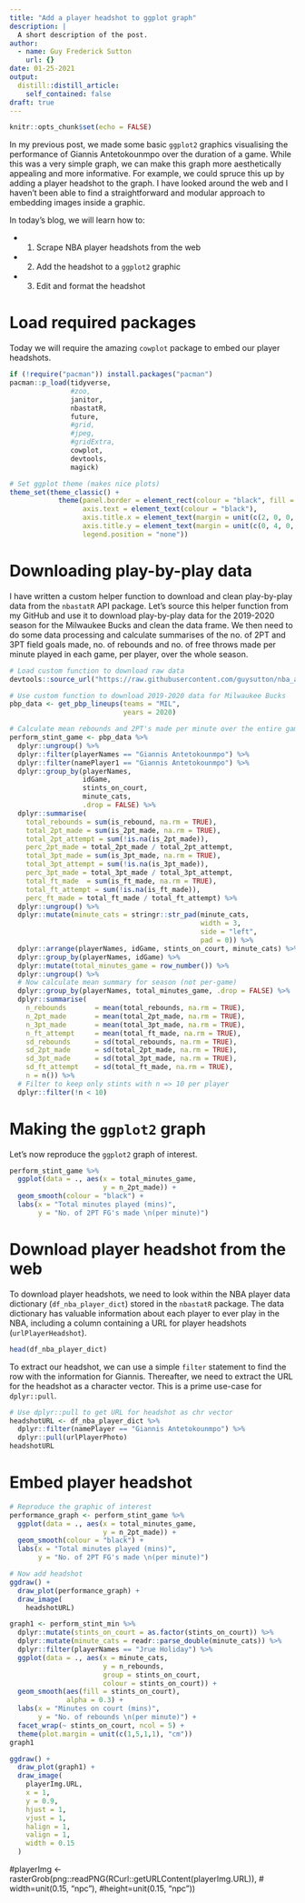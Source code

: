 ```yaml
---
title: "Add a player headshot to ggplot graph"
description: |
  A short description of the post.
author:
  - name: Guy Frederick Sutton
    url: {}
date: 01-25-2021
output:
  distill::distill_article:
    self_contained: false
draft: true
---
```


```r
knitr::opts_chunk$set(echo = FALSE)
```

In my previous post, we made some basic `ggplot2` graphics visualising the performance of Giannis Antetokounmpo over the duration of a game. While this was a very simple graph, we can make this graph more aesthetically appealing and more informative. For example, we could spruce this up by adding a player headshot to the graph. I have looked around the web and I haven't been able to find a straightforward and modular approach to embedding images inside a graphic. 

In today's blog, we will learn how to:

- (1) Scrape NBA player headshots from the web
- (2) Add the headshot to a `ggplot2` graphic 
- (3) Edit and format the headshot 

# Load required packages 

Today we will require the amazing `cowplot` package to embed our player headshots. 

```r
if (!require("pacman")) install.packages("pacman")
pacman::p_load(tidyverse, 
               #zoo,
               janitor,
               nbastatR,
               future,
               #grid,
               #jpeg,
               #gridExtra,
               cowplot,
               devtools,
               magick)
```

```r
# Set ggplot theme (makes nice plots)
theme_set(theme_classic() +
            theme(panel.border = element_rect(colour = "black", fill = NA),
                  axis.text = element_text(colour = "black"),
                  axis.title.x = element_text(margin = unit(c(2, 0, 0, 0), "mm")),
                  axis.title.y = element_text(margin = unit(c(0, 4, 0, 0), "mm")),
                  legend.position = "none"))
```

# Downloading play-by-play data 

I have written a custom helper function to download and clean play-by-play data from the `nbastatR` API package. Let's source this helper function from my GitHub and use it to download play-by-play data for the 2019-2020 season for the Milwaukee Bucks and clean the data frame. We then need to do some data processing and calculate summarises of the no. of 2PT and 3PT field goals made, no. of rebounds and no. of free throws made per minute played in each game, per player, over the whole season. 

```r
# Load custom function to download raw data 
devtools::source_url("https://raw.githubusercontent.com/guysutton/nba_analytics_blog/main/functions/function_get_pbp_lineups.R") 

# Use custom function to download 2019-2020 data for Milwaukee Bucks
pbp_data <- get_pbp_lineups(teams = "MIL", 
                            years = 2020)

# Calculate mean rebounds and 2PT's made per minute over the entire game 
perform_stint_game <- pbp_data %>%
  dplyr::ungroup() %>%
  dplyr::filter(playerNames == "Giannis Antetokounmpo") %>%
  dplyr::filter(namePlayer1 == "Giannis Antetokounmpo") %>%
  dplyr::group_by(playerNames, 
                  idGame, 
                  stints_on_court,
                  minute_cats, 
                  .drop = FALSE) %>%
  dplyr::summarise(
    total_rebounds = sum(is_rebound, na.rm = TRUE),
    total_2pt_made = sum(is_2pt_made, na.rm = TRUE),
    total_2pt_attempt = sum(!is.na(is_2pt_made)),
    perc_2pt_made = total_2pt_made / total_2pt_attempt,
    total_3pt_made = sum(is_3pt_made, na.rm = TRUE),
    total_3pt_attempt = sum(!is.na(is_3pt_made)),
    perc_3pt_made = total_3pt_made / total_3pt_attempt,
    total_ft_made  = sum(is_ft_made, na.rm = TRUE),
    total_ft_attempt = sum(!is.na(is_ft_made)),
    perc_ft_made = total_ft_made / total_ft_attempt) %>%
  dplyr::ungroup() %>%
  dplyr::mutate(minute_cats = stringr::str_pad(minute_cats, 
                                               width = 3,
                                               side = "left", 
                                               pad = 0)) %>%
  dplyr::arrange(playerNames, idGame, stints_on_court, minute_cats) %>%
  dplyr::group_by(playerNames, idGame) %>%
  dplyr::mutate(total_minutes_game = row_number()) %>%
  dplyr::ungroup() %>%
  # Now calculate mean summary for season (not per-game)
  dplyr::group_by(playerNames, total_minutes_game, .drop = FALSE) %>%
  dplyr::summarise(
    n_rebounds       = mean(total_rebounds, na.rm = TRUE),
    n_2pt_made       = mean(total_2pt_made, na.rm = TRUE),
    n_3pt_made       = mean(total_3pt_made, na.rm = TRUE),
    n_ft_attempt     = mean(total_ft_made, na.rm = TRUE),
    sd_rebounds      = sd(total_rebounds, na.rm = TRUE),
    sd_2pt_made      = sd(total_2pt_made, na.rm = TRUE),
    sd_3pt_made      = sd(total_3pt_made, na.rm = TRUE),
    sd_ft_attempt    = sd(total_ft_made, na.rm = TRUE),
    n = n()) %>%
  # Filter to keep only stints with n => 10 per player
  dplyr::filter(!n < 10)
```

# Making the `ggplot2` graph 

Let's now reproduce the `ggplot2` graph of interest. 

```r
perform_stint_game %>%
  ggplot(data = ., aes(x = total_minutes_game, 
                       y = n_2pt_made)) +
  geom_smooth(colour = "black") +
  labs(x = "Total minutes played (mins)",
       y = "No. of 2PT FG's made \n(per minute)") 
```

# Download player headshot from the web

To download player headshots, we need to look within the NBA player data dictionary (`df_nba_player_dict`) stored in the `nbastatR` package. The data dictionary has valuable information about each player to ever play in the NBA, including a column containing a URL for player headshots (`urlPlayerHeadshot`). 

```r
head(df_nba_player_dict)
```

To extract our headshot, we can use a simple `filter` statement to find the row with the information for Giannis. Thereafter, we need to extract the URL for the headshot as a character vector. This is a prime use-case for `dplyr::pull`. 

```r
# Use dplyr::pull to get URL for headshot as chr vector  
headshotURL <- df_nba_player_dict %>%
  dplyr::filter(namePlayer == "Giannis Antetokounmpo") %>%
  dplyr::pull(urlPlayerPhoto)
headshotURL
```

# Embed player headshot 

```r
# Reproduce the graphic of interest
performance_graph <- perform_stint_game %>%
  ggplot(data = ., aes(x = total_minutes_game, 
                       y = n_2pt_made)) +
  geom_smooth(colour = "black") +
  labs(x = "Total minutes played (mins)",
       y = "No. of 2PT FG's made \n(per minute)") 

# Now add headshot
ggdraw() + 
  draw_plot(performance_graph) +
  draw_image(
    headshotURL)
```

```r
graph1 <- perform_stint_min %>%
  dplyr::mutate(stints_on_court = as.factor(stints_on_court)) %>%
  dplyr::mutate(minute_cats = readr::parse_double(minute_cats)) %>%
  dplyr::filter(playerNames == "Jrue Holiday") %>%
  ggplot(data = ., aes(x = minute_cats, 
                       y = n_rebounds,
                       group = stints_on_court,
                       colour = stints_on_court)) +
  geom_smooth(aes(fill = stints_on_court),
              alpha = 0.3) +
  labs(x = "Minutes on court (mins)",
       y = "No. of rebounds \n(per minute)") +
  facet_wrap(~ stints_on_court, ncol = 5) +
  theme(plot.margin = unit(c(1,5,1,1), "cm"))
graph1

ggdraw() + 
  draw_plot(graph1) +
  draw_image(
    playerImg.URL, 
    x = 1, 
    y = 0.9, 
    hjust = 1, 
    vjust = 1, 
    halign = 1, 
    valign = 1,
    width = 0.15
  )
```

#playerImg <- rasterGrob(png::readPNG(RCurl::getURLContent(playerImg.URL)), 
#                                                    width=unit(0.15, "npc"), #height=unit(0.15, "npc"))
